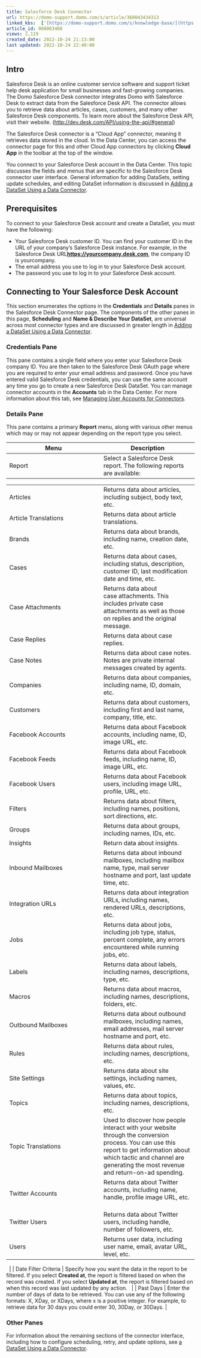 ```yaml
---
title: Salesforce Desk Connector
url: https://domo-support.domo.com/s/article/360043434313
linked_kbs:  ['[https://domo-support.domo.com/s/knowledge-base/](https://domo-support.domo.com/s/knowledge-base/)', '[https://domo-support.domo.com/s/](https://domo-support.domo.com/s/)', '[https://domo-support.domo.com/s/topic/0TO5w000000ZammGAC](https://domo-support.domo.com/s/topic/0TO5w000000ZammGAC)', '[https://domo-support.domo.com/s/topic/0TO5w000000ZanLGAS](https://domo-support.domo.com/s/topic/0TO5w000000ZanLGAS)', '[https://domo-support.domo.com/s/topic/0TO5w000000ZaoQGAS](https://domo-support.domo.com/s/topic/0TO5w000000ZaoQGAS)', '[https://domo-support.domo.com/s/article/360042926274](https://domo-support.domo.com/s/article/360042926274)', '[https://domo-support.domo.com/s/article/360042926054](https://domo-support.domo.com/s/article/360042926054)', '[https://domo-support.domo.com/s/article/360043434313](https://domo-support.domo.com/s/article/360043434313)', '[https://domo-support.domo.com/s/topic/0TO5w000000ZaoQGAS/api-connectors](https://domo-support.domo.com/s/topic/0TO5w000000ZaoQGAS/api-connectors)', '[https://domo-support.domo.com/s/article/360043429933](https://domo-support.domo.com/s/article/360043429933)', '[https://domo-support.domo.com/s/article/360043429953](https://domo-support.domo.com/s/article/360043429953)', '[https://domo-support.domo.com/s/article/360042925494](https://domo-support.domo.com/s/article/360042925494)', '[https://domo-support.domo.com/s/article/4408174643607](https://domo-support.domo.com/s/article/4408174643607)', '[https://domo-support.domo.com/s/article/360043429913](https://domo-support.domo.com/s/article/360043429913)', '[https://domo-support.domo.com/s/login/](https://domo-support.domo.com/s/login/)']
article_id: 000003488
views: 2,119
created_date: 2022-10-24 21:13:00
last updated: 2022-10-24 22:40:00
---
```





Intro
------


Salesforce Desk is an online customer service software and support ticket help desk application for small businesses and fast-growing companies. The Domo Salesforce Desk connector integrates Domo with Salesforce Desk to extract data from the Salesforce Desk API. The connector allows you to retrieve data about articles, cases, customers, and many other Salesforce Desk components. To learn more about the Salesforce Desk API, visit their website. (<http://dev.desk.com/API/using-the-api/#general>)


The Salesforce Desk connector is a "Cloud App" connector, meaning it retrieves data stored in the cloud. In the Data Center, you can access the connector page for this and other Cloud App connectors by clicking **Cloud App** in the toolbar at the top of the window.


You connect to your Salesforce Desk account in the Data Center. This topic discusses the fields and menus that are specific to the Salesforce Desk connector user interface. General information for adding DataSets, setting update schedules, and editing DataSet information is discussed in [Adding a DataSet Using a Data Connector](/s/article/360042926274 "Adding a DataSet Using a Data Connector"). 


Prerequisites
-------------


To connect to your Salesforce Desk account and create a DataSet, you must have the following:


* Your Salesforce Desk customer ID. You can find your customer ID in the URL of your company's Salesforce Desk instance. For example, in the Salesforce Desk URL**<https://yourcompany.desk.com>**, the company ID is yourcompany.
* The email address you use to log in to your Salesforce Desk account.
* The password you use to log in to your Salesforce Desk account.


Connecting to Your Salesforce Desk Account
------------------------------------------


This section enumerates the options in the **Credentials** and **Details** panes in the Salesforce Desk Connector page. The components of the other panes in this page, **Scheduling** and **Name & Describe Your DataSet**, are universal across most connector types and are discussed in greater length in [Adding a DataSet Using a Data Connector](/s/article/360042926274 "Adding a DataSet Using a Data Connector").


### Credentials Pane


This pane contains a single field where you enter your Salesforce Desk company ID. You are then taken to the Salesforce Desk OAuth page where you are required to enter your email address and password. Once you have entered valid Salesforce Desk credentials, you can use the same account any time you go to create a new Salesforce Desk DataSet. You can manage connector accounts in the **Accounts** tab in the Data Center. For more information about this tab, see [Managing User Accounts for Connectors](/s/article/360042926054 "Managing User Accounts for Connectors").


### Details Pane


This pane contains a primary **Report** menu, along with various other menus which may or may not appear depending on the report type you select.




| Menu | Description |
| --- | --- |
| Report | Select a Salesforce Desk report. The following reports are available:

|  |  |
| --- | --- |
| Articles | Returns data about articles, including subject, body text, etc. |
| Article Translations | Returns data about article translations. |
| Brands | Returns data about brands, including name, creation date, etc. |
| Cases | Returns data about cases, including status, description, customer ID, last modification date and time, etc. |
| Case Attachments | Returns data about case attachments. This includes private case attachments as well as those on replies and the original message. |
| Case Replies | Returns data about case replies. |
| Case Notes | Returns data about case notes. Notes are private internal messages created by agents. |
| Companies | Returns data about companies, including name, ID, domain, etc. |
| Customers | Returns data about customers, including first and last name, company, title, etc. |
| Facebook Accounts | Returns data about Facebook accounts, including name, ID, image URL, etc. |
| Facebook Feeds | Returns data about Facebook feeds, including name, ID, image URL, etc. |
| Facebook Users | Returns data about Facebook users, including image URL, profile, URL, etc. |
| Filters | Returns data about filters, including names, positions, sort directions, etc. |
| Groups | Returns data about groups, including names, IDs, etc. |
| Insights | Return data about insights.    |
| Inbound Mailboxes | Returns data about inbound mailboxes, including mailbox name, type, mail server hostname and port, last update time, etc. |
| Integration URLs | Returns data about integration URLs, including names, rendered URLs, descriptions, etc. |
| Jobs | Returns data about jobs, including job type, status, percent complete, any errors encountered while running jobs, etc. |
| Labels | Returns data about labels, including names, descriptions, type, etc.   |
| Macros  | Returns data about macros, including names, descriptions, folders, etc. |
| Outbound Mailboxes | Returns data about outbound mailboxes, including names, email addresses, mail server hostname and port, etc. |
| Rules | Returns data about rules, including names, descriptions, etc. |
| Site Settings | Returns data about site settings, including names, values, etc. |
| Topics | Returns data about topics, including names, descriptions, etc.  |
| Topic Translations | Used to discover how people interact with your website through the conversion process. You can use this report to get information about which tactic and channel are generating the most revenue and return-on-ad spending.  |
| Twitter Accounts  | Returns data about Twitter accounts, including name, handle, profile image URL, etc.    |
| Twitter Users | Returns data about Twitter users, including handle, number of followers, etc. |
| Users  | Returns user data, including user name, email, avatar URL, level, etc.   |

  |
| Date Filter Criteria | Specify how you want the data in the report to be filtered.
If you select **Created at**, the report is filtered based on when the record was created.
If you select **Updated at**, the report is filtered based on when this record was last updated by any action.   |
| Past Days | Enter the number of days of data to be retrieved. You can use any of the following formats: X, XDay, or XDays, where x is a positive integer. For example, to retrieve data for 30 days you could enter 30, 30Day, or 30Days. |


### Other Panes


For information about the remaining sections of the connector interface, including how to configure scheduling, retry, and update options, see [a DataSet Using a Data Connector](/s/article/360042926274 "Adding a DataSet Using a Data Connector").


 

